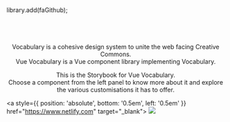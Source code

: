 
library.add(faGithub);


<Meta title = 'Vue Vocabulary/Introduction'/>

<center>
  <svg width="212" height="40" viewBox="0 0 212 40" xmlns="http://www.w3.org/2000/svg" className="has-text-black">
    <use href={`${vocabularySvg}#vocabulary`}></use>
  </svg>

  <p class="text-normal">
    Vocabulary is a cohesive design system to unite the web facing Creative Commons.<br/>
    Vue Vocabulary is a Vue component library implementing Vocabulary.
  </p>

  <a href="https://github.com/creativecommons/vue-vocabulary" class="github-corner">
    <FontAwesomeIcon icon="fa-brand fa-github" />
  </a>

  <p class="text-normal">
    This is the Storybook for Vue Vocabulary.<br/>
    Choose a component from the left panel to know more about it and explore the various customisations it has to offer.
  </p>
</center>

<a style={{ position: 'absolute', bottom: '0.5em', left: '0.5em' }} href="https://www.netlify.com" target="_blank">
  <img src="https://www.netlify.com/img/global/badges/netlify-light.svg"/>
</a>
